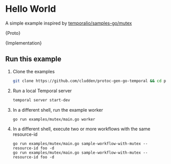 

# Hello World

A simple example inspired by [temporalio/samples-go/mutex](https://github.com/temporalio/samples-go/tree/main/mutex)

<CodeBlock language="protobuf" title="example.proto">{Proto}</CodeBlock>

<CodeBlock language="go" title="main.go">{Implementation}</CodeBlock>


## Run this example

1. Clone the examples
    ```sh
    git clone https://github.com/cludden/protoc-gen-go-temporal && cd protoc-gen-go-temporal
    ```
2. Run a local Temporal server
    ```sh
    temporal server start-dev
    ```
3. In a different shell, run the example worker
    ```shell
    go run examples/mutex/main.go worker
    ```
4. In a different shell, execute two or more workflows with the same resource-id
    ```shell
    go run examples/mutex/main.go sample-workflow-with-mutex --resource-id foo -d
    go run examples/mutex/main.go sample-workflow-with-mutex --resource-id foo -d
    ```
